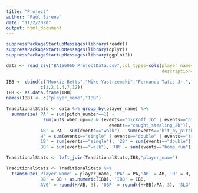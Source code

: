 ---
title: "Project"
author: "Paul Sirena"
date: "11/2/2020"
output: html_document
---

```{r echo=FALSE}
suppressPackageStartupMessages(library(readr))
suppressPackageStartupMessages(library(dplyr))
suppressPackageStartupMessages(library(ggplot2))
```

```{r Data echo=FALSE,warning=FALSE}
data <- read_csv("BAIS6060_ProjectData.csv",col_types=cols(player_name=col_factor(),events=col_factor(),
                                                           description=col_factor()))
```

```{r IBB Data echo=FALSE,warning=FALSE}
IBB <- cbind(c("Mookie Betts","Mike Yastrzemski","Fernando Tatis Jr.","Manny Machado","Freddie Freeman","Juan Soto"),
             c(1,2,1,4,7,12))
IBB <- as.data.frame(IBB)
names(IBB) <- c("player_name","IBB")
```


```{r Traditional Stats echo=FALSE}
TraditionalStats <- data %>% group_by(player_name) %>%
  summarize('PA' = sum(pitch_number==1) - 
              sum(outs_when_up==2 & (events=="pickoff_1b" | events=="pickoff_caught_stealing_2b" | 
                                       events=="caught_stealing_2b")), 
            'AB' = PA - sum(events=="walk") - sum(events=="hit_by_pitch") - sum(events=="sac_fly"),
            'H' = sum(events=="single" | events=="double" | events=="triple" | events=="home_run"), 
            '1B' = sum(events=="single"), '2B' = sum(events=="double"), '3B' = sum(events=="triple"), 'HR' = sum(events=="home_run"),
            'BB' = sum(events=="walk"), 'HR' = sum(events=="home_run"))

TraditionalStats <- left_join(TraditionalStats,IBB,"player_name")

TraditionalStats <- TraditionalStats %>%
  transmute('Player Name' = player_name, 'PA' = PA,'AB' = AB, 'H' = H, '1B' = `1B`, '2B' = `2B`, '3B' = `3B`, 'HR' = HR,
            'BB' = BB + as.numeric(IBB), 'IBB' = IBB, 
            'AVG' = round(H/AB, 3), 'OBP' = round((H+BB)/PA, 3), 'SLG' = round((`1B`+2*`2B`+3*`3B`+4*HR)/AB, 3))
```

